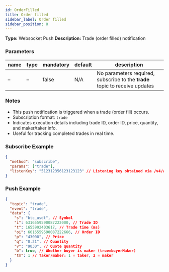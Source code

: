 ```yaml
---
id: OrderFilled
title: Order filled
sidebar_label: Order filled
sidebar_position: 8
---
```


**Type:** Websocket Push **Description:** Trade (order filled) notification

### Parameters

| name | type | mandatory | default | description |
| --- | --- | --- | --- | --- |
| – | – | false | N/A | No parameters required, subscribe to the **trade** topic to receive updates |

### Notes

- This push notification is triggered when a trade (order fill) occurs.
- Subscription format: `trade`
- Indicates execution details including trade ID, order ID, price, quantity, and maker/taker info.
- Useful for tracking completed trades in real time.

### Subscribe Example

```json title="Subscribe"
{
  "method": "subscribe",
  "params": ["trade"],
  "listenKey": "512312356123123123" // Listening key obtained via /v4/ws-token
}
```

### Push Example

```json title="Push"
{
  "topic": "trade",
  "event": "trade",
  "data": {
    "s": "btc_usdt", // Symbol
    "i": 6316559590087222000, // Trade ID
    "t": 1655992403617, // Trade time (ms)
    "oi": 6616559590087222666, // Order ID
    "p": "43000", // Price
    "q": "0.21", // Quantity
    "v": "9030", // Quote quantity
    "b": true, // Whether buyer is maker (true=buyerMaker)
    "tm": 1 // Taker/maker: 1 = taker, 2 = maker
  }
}
```
